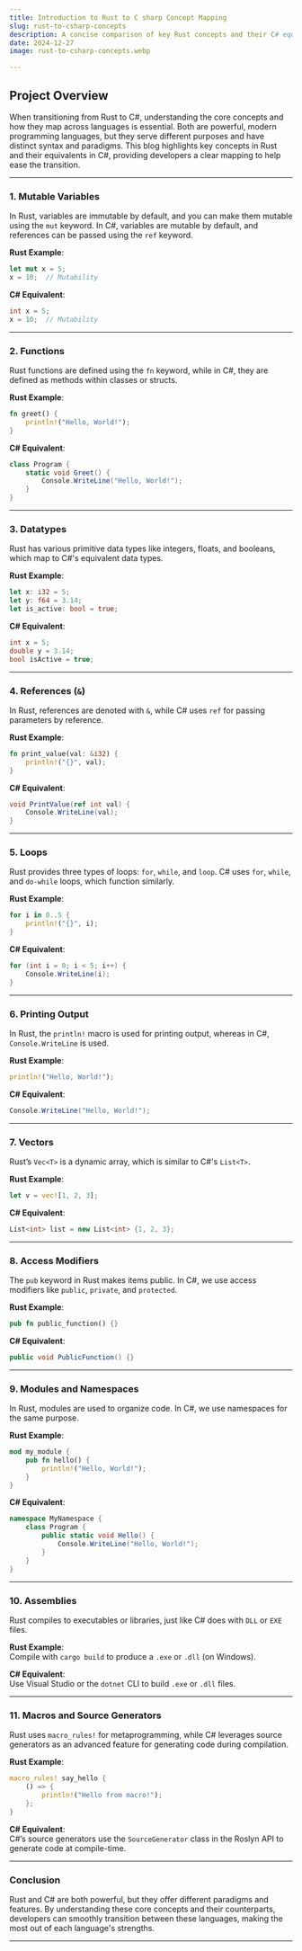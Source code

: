 ```yaml
---
title: Introduction to Rust to C sharp Concept Mapping  
slug: rust-to-csharp-concepts  
description: A concise comparison of key Rust concepts and their C# equivalents for developers transitioning between these languages.  
date: 2024-12-27  
image: rust-to-csharp-concepts.webp  

---  
```



## Project Overview

When transitioning from Rust to C#, understanding the core concepts and how they map across languages is essential. Both are powerful, modern programming languages, but they serve different purposes and have distinct syntax and paradigms. This blog highlights key concepts in Rust and their equivalents in C#, providing developers a clear mapping to help ease the transition.

---

### 1. **Mutable Variables**  
   In Rust, variables are immutable by default, and you can make them mutable using the `mut` keyword. In C#, variables are mutable by default, and references can be passed using the `ref` keyword.

   **Rust Example**:  
   ```rust
   let mut x = 5;
   x = 10;  // Mutability
   ```

   **C# Equivalent**:  
   ```csharp
   int x = 5;
   x = 10;  // Mutability
   ```

---

### 2. **Functions**  
   Rust functions are defined using the `fn` keyword, while in C#, they are defined as methods within classes or structs.

   **Rust Example**:  
   ```rust
   fn greet() {
       println!("Hello, World!");
   }
   ```

   **C# Equivalent**:  
   ```csharp
   class Program {
       static void Greet() {
           Console.WriteLine("Hello, World!");
       }
   }
   ```

---

### 3. **Datatypes**  
   Rust has various primitive data types like integers, floats, and booleans, which map to C#'s equivalent data types.

   **Rust Example**:  
   ```rust
   let x: i32 = 5;
   let y: f64 = 3.14;
   let is_active: bool = true;
   ```

   **C# Equivalent**:  
   ```csharp
   int x = 5;
   double y = 3.14;
   bool isActive = true;
   ```

---

### 4. **References (`&`)**  
   In Rust, references are denoted with `&`, while C# uses `ref` for passing parameters by reference.

   **Rust Example**:  
   ```rust
   fn print_value(val: &i32) {
       println!("{}", val);
   }
   ```

   **C# Equivalent**:  
   ```csharp
   void PrintValue(ref int val) {
       Console.WriteLine(val);
   }
   ```

---

### 5. **Loops**  
   Rust provides three types of loops: `for`, `while`, and `loop`. C# uses `for`, `while`, and `do-while` loops, which function similarly.

   **Rust Example**:  
   ```rust
   for i in 0..5 {
       println!("{}", i);
   }
   ```

   **C# Equivalent**:  
   ```csharp
   for (int i = 0; i < 5; i++) {
       Console.WriteLine(i);
   }
   ```

---

### 6. **Printing Output**  
   In Rust, the `println!` macro is used for printing output, whereas in C#, `Console.WriteLine` is used.

   **Rust Example**:  
   ```rust
   println!("Hello, World!");
   ```

   **C# Equivalent**:  
   ```csharp
   Console.WriteLine("Hello, World!");
   ```

---

### 7. **Vectors**  
   Rust’s `Vec<T>` is a dynamic array, which is similar to C#'s `List<T>`.

   **Rust Example**:  
   ```rust
   let v = vec![1, 2, 3];
   ```

   **C# Equivalent**:  
   ```csharp
   List<int> list = new List<int> {1, 2, 3};
   ```

---

### 8. **Access Modifiers**  
   The `pub` keyword in Rust makes items public. In C#, we use access modifiers like `public`, `private`, and `protected`.

   **Rust Example**:  
   ```rust
   pub fn public_function() {}
   ```

   **C# Equivalent**:  
   ```csharp
   public void PublicFunction() {}
   ```

---

### 9. **Modules and Namespaces**  
   In Rust, modules are used to organize code. In C#, we use namespaces for the same purpose.

   **Rust Example**:  
   ```rust
   mod my_module {
       pub fn hello() {
           println!("Hello, World!");
       }
   }
   ```

   **C# Equivalent**:  
   ```csharp
   namespace MyNamespace {
       class Program {
           public static void Hello() {
               Console.WriteLine("Hello, World!");
           }
       }
   }
   ```

---

### 10. **Assemblies**  
   Rust compiles to executables or libraries, just like C# does with `DLL` or `EXE` files.

   **Rust Example**:  
   Compile with `cargo build` to produce a `.exe` or `.dll` (on Windows).

   **C# Equivalent**:  
   Use Visual Studio or the `dotnet` CLI to build `.exe` or `.dll` files.

---

### 11. **Macros and Source Generators**  
   Rust uses `macro_rules!` for metaprogramming, while C# leverages source generators as an advanced feature for generating code during compilation.

   **Rust Example**:  
   ```rust
   macro_rules! say_hello {
       () => {
           println!("Hello from macro!");
       };
   }
   ```

   **C# Equivalent**:  
   C#’s source generators use the `SourceGenerator` class in the Roslyn API to generate code at compile-time.

---

### Conclusion  
Rust and C# are both powerful, but they offer different paradigms and features. By understanding these core concepts and their counterparts, developers can smoothly transition between these languages, making the most out of each language's strengths.

--- 


